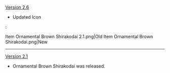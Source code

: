 {{Change History/Header}}
[[Version 2.6]]
* Updated Icon
:<gallery>
Item Ornamental Brown Shirakodai 2.1.png|Old
Item Ornamental Brown Shirakodai.png|New
</gallery>
----
[[Version 2.1]]
* Ornamental Brown Shirakodai was released.